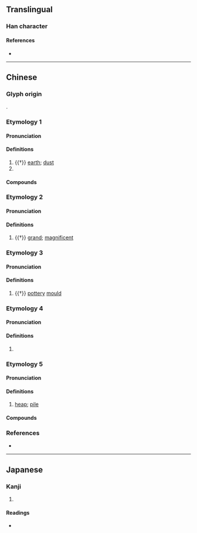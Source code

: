{{character info}}
==Translingual==

===Han character===
{{Han char|rn=32|rad=土|as=07|sn=10|four=42147|canj=GBND|ids=⿰土孚}}

====References====
* {{Han ref|kx=0229.080|dkj=05096|dj=0464.440|hdz=10446.040|uh=57BA|ud=22458|bh=D14E|bd=53582}}

----

==Chinese==

===Glyph origin===
{{Han compound|土|孚|c1=s|c2=p|t1=earth|ls=psc}}.

===Etymology 1===
{{zh-forms}}

====Pronunciation====
{{zh-pron
|m=fú,fū,2nb=variant
|c=fu1
|cat=n
}}

====Definitions====
{{zh-hanzi}}

# {{†}} [[earth]]; [[dust]]
# {{zh-alt-form|郛|outer city wall}}

====Compounds====
{{zh-der|南仁垺}}

===Etymology 2===
{{zh-forms}}

====Pronunciation====
{{zh-pron
|m=fóu,fú,póu
|c=pau4,pui1
|cat=a
}}

====Definitions====
{{zh-hanzi}}

# {{†}} [[grand]]; [[magnificent]]

===Etymology 3===
{{zh-forms}}

====Pronunciation====
{{zh-pron
|m=pēi,pī
|c=pui1
|cat=n
}}

====Definitions====
{{zh-hanzi}}

# {{†}} [[pottery]] [[mould]]

===Etymology 4===
{{zh-forms}}

====Pronunciation====
{{zh-pron
|m=póu,pǒu
|cat=
}}

====Definitions====
{{zh-hanzi}}

# {{zh-only|垺塿|dot=,}} {{zh-alt-form|培塿|nocap=1}}

===Etymology 5===
{{zh-forms|alt=堆,𡦄}}

====Pronunciation====
{{zh-pron
|mn=xm,zz,tw,sg:pû
|mn-t=bu5
|cat=cls
}}

====Definitions====
{{zh-hanzi}}

# {{lb|zh|Min Nan}} [[heap]]; [[pile]]

====Compounds====
{{zh-der|做垺}}

===References===
* {{R:yue:mfccd}}

----

==Japanese==

===Kanji===
{{ja-kanji|grade=|rs=土07}}

# {{rfdef|ja|sort=土07}}

====Readings====
* {{ja-readings|on=[[ふ]] (fu), [[ほ]] (ho), [[ほう]] (hō), [[ぶ]] (bu), [[はい]] (hai), [[へ]] (he)|kun=[[くるわ]] (kuruwa), [[おほきい]] (ohokii), [[さかん]] (sakan), [[つか]] (tsuka)}}